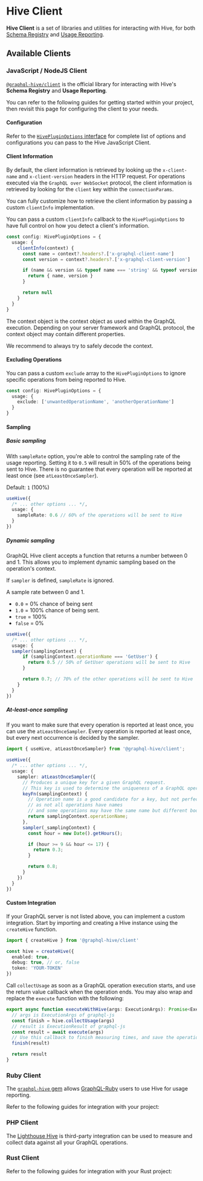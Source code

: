 
# Hive Client

**Hive Client** is a set of libraries and utilities for interacting with Hive, for both
[Schema Registry](/docs/features/schema-registry) and
[Usage Reporting](/docs/features/usage-reporting).

## Available Clients

### JavaScript / NodeJS Client

[`@graphql-hive/client`](https://npmjs.com/package/@graphql-hive/client) is the official library for
interacting with Hive's **Schema Registry** and **Usage Reporting**.

You can refer to the following guides for getting started within your project, then revisit this
page for configuring the client to your needs.

<Cards>
  <Card arrow title="GraphQL Yoga" href="/docs/integrations/graphql-yoga" />
  <Card arrow title="Envelop" href="/docs/integrations/envelop" />
  <Card arrow title="Schema-Stitching Gateway" href="/docs/integrations/schema-stitching" />
  <Card arrow title="Apollo-Server" href="/docs/integrations/apollo-server" />
  <Card arrow title="Apollo Gateway" href="/docs/integrations/apollo-gateway" />
  <Card arrow title="GraphQL Mesh" href="/docs/integrations/graphql-mesh" />
</Cards>

#### Configuration

Refer to the
[`HivePluginOptions` interface](https://github.com/kamilkisiela/graphql-hive/blob/main/packages/libraries/client/src/internal/types.ts#LL40C29-L40C29)
for complete list of options and configurations you can pass to the Hive JavaScript Client.

#### Client Information

By default, the client information is retrieved by looking up the `x-client-name` and
`x-client-version` headers in the HTTP request. For operations executed via the
`GraphQL over WebSocket` protocol, the client information is retrieved by looking for the `client`
key within the `connectionParams`.

You can fully customize how to retrieve the client information by passing a custom `clientInfo`
implementation.

You can pass a custom `clientInfo` callback to the `HivePluginOptions` to have full control on how
you detect a client's information.

```ts
const config: HivePluginOptions = {
  usage: {
    clientInfo(context) {
      const name = context?.headers?.['x-graphql-client-name']
      const version = context?.headers?.['x-graphql-client-version']

      if (name && version && typeof name === 'string' && typeof version === 'string') {
        return { name, version }
      }

      return null
    }
  }
}
```

The context object is the context object as used within the GraphQL execution. Depending on your
server framework and GraphQL protocol, the context object may contain different properties.

We recommend to always try to safely decode the context.

#### Excluding Operations

You can pass a custom `exclude` array to the `HivePluginOptions` to ignore specific operations from
being reported to Hive.

```ts
const config: HivePluginOptions = {
  usage: {
    exclude: ['unwantedOperationName', 'anotherOperationName']
  }
}
```

#### Sampling

##### Basic sampling

With `sampleRate` option, you're able to control the sampling rate of the usage reporting. Setting
it to `0.5` will result in 50% of the operations being sent to Hive. There is no guarantee that
every operation will be reported at least once (see `atLeastOnceSampler`).

Default: `1` (100%)

```typescript
useHive({
  /* ... other options ... */,
  usage: {
    sampleRate: 0.6 // 60% of the operations will be sent to Hive
  }
})
```

##### Dynamic sampling

GraphQL Hive client accepts a function that returns a number between 0 and 1. This allows you to
implement dynamic sampling based on the operation's context.

If `sampler` is defined, `sampleRate` is ignored.

A sample rate between 0 and 1.

- `0.0` = 0% chance of being sent
- `1.0` = 100% chance of being sent.
- `true` = 100%
- `false` = 0%

```typescript
useHive({
  /* ... other options ... */,
  usage: {
  sampler(samplingContext) {
      if (samplingContext.operationName === 'GetUser') {
        return 0.5 // 50% of GetUser operations will be sent to Hive
      }

      return 0.7; // 70% of the other operations will be sent to Hive
    }
  }
})
```

##### At-least-once sampling

If you want to make sure that every operation is reported at least once, you can use the
`atLeastOnceSampler`. Every operation is reported at least once, but every next occurrence is
decided by the sampler.

```typescript
import { useHive, atLeastOnceSampler} from '@graphql-hive/client';

useHive({
  /* ... other options ... */,
  usage: {
    sampler: atLeastOnceSampler({
      // Produces a unique key for a given GraphQL request.
      // This key is used to determine the uniqueness of a GraphQL operation.
      keyFn(samplingContext) {
        // Operation name is a good candidate for a key, but not perfect,
        // as not all operations have names
        // and some operations may have the same name but different body.
        return samplingContext.operationName;
      },
      sampler(_samplingContext) {
        const hour = new Date().getHours();

        if (hour >= 9 && hour <= 17) {
          return 0.3;
        }

        return 0.8;
      }
    })
  }
})
```

#### Custom Integration

If your GraphQL server is not listed above, you can implement a custom integration. Start by
importing and creating a Hive instance using the `createHive` function.

```ts
import { createHive } from '@graphql-hive/client'

const hive = createHive({
  enabled: true,
  debug: true, // or, false
  token: 'YOUR-TOKEN'
})
```

Call `collectUsage` as soon as a GraphQL operation execution starts, and use the return value
callback when the operation ends. You may also wrap and replace the `execute` function with the
following:

```ts
export async function executeWithHive(args: ExecutionArgs): Promise<ExecutionResult> {
  // args is ExecutionArgs of graphql-js
  const finish = hive.collectUsage(args)
  // result is ExecutionResult of graphql-js
  const result = await execute(args)
  // Use this callback to finish measuring times, and save the operation report
  finish(result)

  return result
}
```

### Ruby Client

The [`graphql-hive` gem](https://github.com/charlypoly/graphql-ruby-hive) allows
[GraphQL-Ruby](https://graphql-ruby.org/) users to use Hive for usage reporting.

Refer to the following guides for integration with your project:

<Cards>
  <Card arrow title="GraphQL-Ruby" href="/docs/integrations/graphql-ruby" />
</Cards>

### PHP Client

The [Lighthouse Hive](https://github.com/stayallive/lighthouse-graphql-hive) is third-party
integration can be used to measure and collect data against all your GraphQL operations.

<Cards>
  <Card arrow title="Lighthouse (Laravel)" href="/docs/integrations/lighthouse" />
</Cards>

### Rust Client

Refer to the following guides for integration with your Rust project:

<Cards>
  <Card arrow title="Apollo Router" href="/docs/integrations/apollo-router" />
</Cards>
